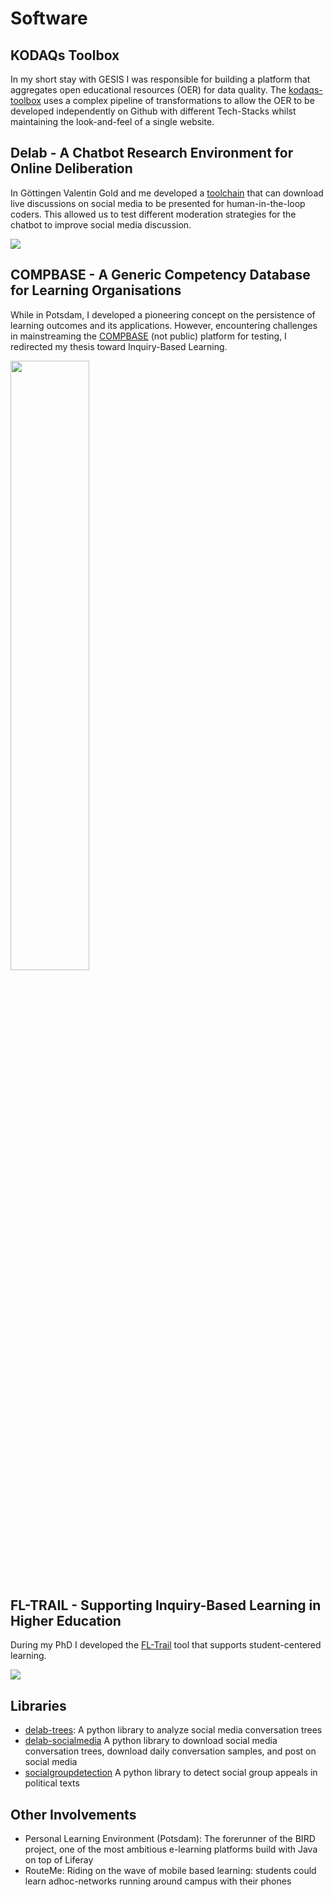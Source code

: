 # Software


## KODAQs Toolbox

In my short stay with GESIS I was responsible for building a platform that aggregates open educational resources (OER) for data quality. The [kodaqs-toolbox](https://kodaqs-toolbox.gesis.org/) uses a complex pipeline of transformations to allow the OER to be developed independently on Github with different Tech-Stacks whilst maintaining the look-and-feel of a single website.

## Delab - A Chatbot Research Environment for Online Deliberation

In Göttingen Valentin Gold and me developed a [toolchain](https://github.com/juliandehne/delab) that can download live discussions on social media to be presented for human-in-the-loop coders. This allowed us to test different moderation strategies for the chatbot to improve social media discussion.

![](img/delab.png)

## COMPBASE - A Generic Competency Database for Learning Organisations

While in Potsdam, I developed a pioneering concept on the persistence of learning outcomes and its applications.
However, encountering challenges in mainstreaming the [COMPBASE](https://gitup.uni-potsdam.de/dehne/compbase) (not public) platform for testing, I redirected my thesis toward Inquiry-Based Learning.

::: {.content-visible when-format="html"}

![](img/ma_services.jpg){#fig-foo width="50%"}

:::

## FL-TRAIL - Supporting Inquiry-Based Learning in Higher Education

During my PhD I developed the [FL-Trail](https://github.com/juliandehne/fltrail) tool that supports student-centered learning.

::: {.content-visible when-format="html"}
![](img/fltrail.png)
:::

## Libraries

- [delab-trees](https://pypi.org/project/delab-trees/): A python library to analyze social media conversation trees
- [delab-socialmedia](https://pypi.org/project/delab-socialmedia/) A python library to download social media conversation trees, download daily conversation samples, and post on social media
- [socialgroupdetection](https://pypi.org/project/socialgroupdetection/0.0.1/) A python library to detect social group appeals in political texts


## Other Involvements

- Personal Learning Environment (Potsdam): The forerunner of the BIRD project, one of the most ambitious e-learning platforms build with Java on top of Liferay
- RouteMe: Riding on the wave of mobile based learning: students could learn adhoc-networks running around campus with their phones
